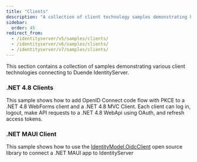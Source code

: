 ```yaml
---
title: "Clients"
description: "A collection of client technology samples demonstrating how to connect different platforms like .NET 4.8 WebForms, MVC, and .NET MAUI to IdentityServer."
sidebar:
  order: 45
redirect_from:
  - /identityserver/v5/samples/clients/
  - /identityserver/v6/samples/clients/
  - /identityserver/v7/samples/clients/
---
```



This section contains a collection of samples demonstrating various client technologies connecting to Duende IdentityServer.

### .NET 4.8 Clients

This sample shows how to add OpenID Connect code flow with PKCE to a .NET 4.8 WebForms client and a .NET 4.8 MVC Client.
Each client can log in, logout, make API requests to a .NET 4.8 WebApi using OAuth, and refresh access tokens.

<LinkCard
  description="GitHub Repository for the .NET 4.8 Clients Sample"
  href="https://github.com/DuendeSoftware/Samples/tree/main/various/clients/Owin"
  title=".NET 4.8 Clients Sample"
  target="_blank"
/>

### .NET MAUI Client

This sample shows how to use the [IdentityModel.OidcClient](https://github.com/IdentityModel/IdentityModel.OidcClient)
open source library to connect a .NET MAUI app to IdentityServer

<LinkCard
  description="GitHub Repository for the .NET MAUI Client Sample"
  href="https://github.com/DuendeSoftware/Samples/tree/main/various/clients/Maui"
  title=".NET MAUI Client Sample"
  target="_blank"
/>
